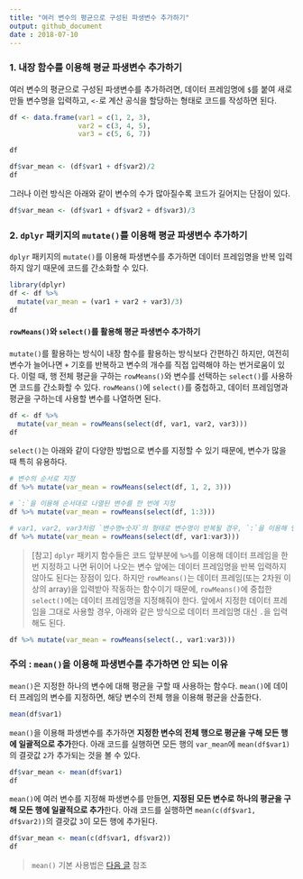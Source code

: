 ```yaml
---
title: "여러 변수의 평균으로 구성된 파생변수 추가하기"
output: github_document
date : 2018-07-10
---
```


### 1. 내장 함수를 이용해 평균 파생변수 추가하기

여러 변수의 평균으로 구성된 파생변수를 추가하려면, 데이터 프레임명에 `$`를 붙여 새로 만들 변수명을 입력하고, `<-`로 계산 공식을 할당하는 형태로 코드를 작성하면 된다.
```r
df <- data.frame(var1 = c(1, 2, 3),
                 var2 = c(3, 4, 5),
                 var3 = c(5, 6, 7))

df

df$var_mean <- (df$var1 + df$var2)/2
df
```

그러나 이런 방식은 아래와 같이 변수의 수가 많아질수록 코드가 길어지는 단점이 있다.
```r
df$var_mean <- (df$var1 + df$var2 + df$var3)/3
```


### 2. `dplyr` 패키지의 `mutate()`를 이용해 평균 파생변수 추가하기

`dplyr` 패키지의 `mutate()`를 이용해 파생변수를 추가하면 데이터 프레임명을 반복 입력하지 않기 때문에 코드를 간소화할 수 있다.

```r
library(dplyr)
df <- df %>% 
  mutate(var_mean = (var1 + var2 + var3)/3)
df
```


#### `rowMeans()`와 `select()`를 활용해 평균 파생변수 추가하기

`mutate()`를 활용하는 방식이 내장 함수를 활용하는 방식보다 간편하긴 하지만, 여전히 변수가 늘어나면 `+` 기호를 반복하고 변수의 개수를 직접 입력해야 하는 번거로움이 있다. 이럴 때, 행 전체 평균을 구하는 `rowMeans()`와 변수를 선택하는 `select()`를 사용하면 코드를 간소화할 수 있다. `rowMeans()`에 `select()`를 중첩하고, 데이터 프레임명과 평균을 구하는데 사용할 변수를 나열하면 된다.
```r
df <- df %>% 
  mutate(var_mean = rowMeans(select(df, var1, var2, var3)))
df
```

`select()`는 아래와 같이 다양한 방법으로 변수를 지정할 수 있기 때문에, 변수가 많을 때 특히 유용하다.

```r

# 변수의 순서로 지정
df %>% mutate(var_mean = rowMeans(select(df, 1, 2, 3))) 

# `:`을 이용해 순서대로 나열된 변수를 한 번에 지정
df %>% mutate(var_mean = rowMeans(select(df, 1:3)))

# var1, var2, var3처럼 `변수명+숫자`의 형태로 변수명이 반복될 경우, `:`을 이용해 연속된 변수를 한 번에 지정
df %>% mutate(var_mean = rowMeans(select(df, var1:var3))) 
```

> [참고] `dplyr` 패키지 함수들은 코드 앞부분에 `%>%`를 이용해 데이터 프레임을 한번 지정하고 나면 뒤이어 나오는 변수 앞에는 데이터 프레임명을 반복 입력하지 않아도 된다는 장점이 있다. 하지만 `rowMeans()`는 데이터 프레임(또는 2차원 이상의 array)을 입력받아 작동하는 함수이기 때문에, `rowMeans()`에 중첩한 `select()`에는 데이터 프레임명을 지정해줘야 한다. 앞에서 지정한 데이터 프레임을 그대로 사용할 경우, 아래와 같은 방식으로 데이터 프레임명 대신 `.`을 입력해도 된다.

```r
df %>% mutate(var_mean = rowMeans(select(., var1:var3)))
```


### 주의 : `mean()`을 이용해 파생변수를 추가하면 안 되는 이유

`mean()`은 지정한 하나의 변수에 대해 평균을 구할 때 사용하는 함수다. `mean()`에 데이터 프레임의 변수를 지정하면, 해당 변수의 전체 행을 이용해 평균을 산출한다.

```r
mean(df$var1)
```

`mean()`을 이용해 파생변수를 추가하면 **지정한 변수의 전체 행으로 평균을 구해 모든 행에 일괄적으로 추가**한다. 아래 코드를 실행하면 모든 행의 `var_mean`에 `mean(df$var1)`의 결괏값 `2`가 추가되는 것을 볼 수 있다.

```r
df$var_mean <- mean(df$var1)
df
```

`mean()`에 여러 변수를 지정해 파생변수를 만들면, **지정된 모든 변수로 하나의 평균을 구해 모든 행에 일괄적으로 추가**한다. 아래 코드를 실행하면 `mean(c(df$var1, df$var2))`의 결괏값 `3`이 모든 행에 추가된다.

```r
df$var_mean <- mean(c(df$var1, df$var2))
df
```

> `mean()` 기본 사용법은 [다음 글](mean.md) 참조

